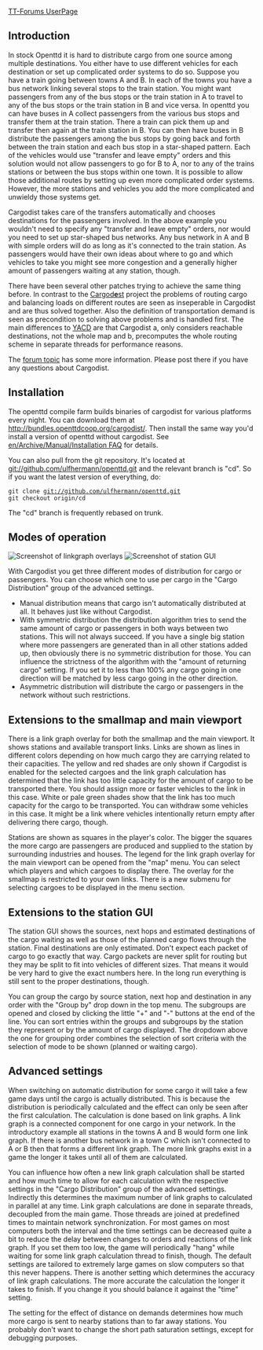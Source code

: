 [http://www.tt-forums.net/memberlist.php?mode=viewprofile&u=21666 TT-Forums UserPage]



{{en/Warning|Savegames which are created with this branch might no longer work in subsequent versions. They will for sure not work in trunk if Cargodist is merged.}}

==Introduction==

In stock Openttd it is hard to distribute cargo from one source among multiple destinations. You either have to use different vehicles for each destination or set up complicated order systems to do so. Suppose you have a train going between towns A and B. In each of the towns you have a bus network linking several stops to the train station. You might want passengers from any of the bus stops or the train station in A to travel to any of the bus stops or the train station in B and vice versa. In openttd you can have buses in A collect passengers from the various bus stops and transfer them at the train station. There a train can pick them up and transfer then again at the train station in B. You can then have buses in B distribute the passengers among the bus stops by going back and forth between the train station and each bus stop in a star-shaped pattern. Each of the vehicles would use "transfer and leave empty" orders and this solution would not allow passengers to go for B to A, nor to any of the trains stations or between the bus stops within one town. It is possible to allow those additional routes by setting up even more complicated order systems. However, the more stations and vehicles you add the more complicated and unwieldy those systems get.

Cargodist takes care of the transfers automatically and chooses destinations for the passengers involved. In the above example you wouldn't need to specify any "transfer and leave empty" orders, nor would you need to set up star-shaped bus networks. Any bus network in A and B with simple orders will do as long as it's connected to the train station. As passengers would have their own ideas about where to go and which vehicles to take you might see more congestion and a generally higher amount of passengers waiting at any station, though.

There have been several other patches trying to achieve the same thing before. In contrast to the [[en/Community/Patches/Passenger and cargo destinations|Cargod'''e'''st]] project the problems of routing cargo and balancing loads on different routes are seen as inseperable in Cargod'''i'''st and are thus solved together. Also the definition of transportation demand is seen as precondition to solving above problems and is handled first. The main differences to [http://www.tt-forums.net/viewtopic.php?f=33&t=54253 YACD] are that Cargodist a, only considers reachable destinations, not the whole map and b, precomputes the whole routing scheme in separate threads for performance reasons.

The [http://www.tt-forums.net/viewtopic.php?f=33&t=41992&start=0 forum topic] has some more information. Please post there if you have any questions about Cargodist.

==Installation==

The openttd compile farm builds binaries of cargodist for various platforms every night. You can download them at http://bundles.openttdcoop.org/cargodist/. Then install the same way you'd install a version of openttd without cargodist. See [[en/Archive/Manual/Installation FAQ]] for details.

You can also pull from the git repository. It's located at git://github.com/ulfhermann/openttd.git and the relevant branch is "cd". So if you want the latest version of everything, do:

 git clone git://github.com/ulfhermann/openttd.git
 git checkout origin/cd

The "cd" branch is frequently rebased on trunk.

==Modes of operation==
[[File:en/Manual/Cargodist-overlays.png|frame|Screenshot of linkgraph overlays]]
[[File:en/Manual/Cargodist-station.png|frame|Screenshot of station GUI]]

With Cargodist you get three different modes of distribution for cargo or passengers. You can choose which one to use per cargo in the "Cargo Distribution" group of the advanced settings.
* Manual distribution means that cargo isn't automatically distributed at all. It behaves just like without Cargodist.
* With symmetric distribution the distribution algorithm tries to send the same amount of cargo or passengers in both ways between two stations. This will not always succeed. If you have a single big station where more passengers are generated than in all other stations added up, then obviously there is no symmetric distribution for those. You can influence the strictness of the algorithm with the "amount of returning cargo" setting. If you set it to less than 100% any cargo going in one direction will be matched by less cargo going in the other direction.
* Asymmetric distribution will distribute the cargo or passengers in the network without such restrictions.

==Extensions to the smallmap and main viewport==

There is a link graph overlay for both the smallmap and the main viewport. It shows stations and available transport links. Links are shown as lines in different colors depending on how much cargo they are carrying related to their capacities. The yellow and red shades are only shown if Cargodist is enabled for the selected cargoes and the link graph calculation has determined that the link has too little capacity for the amount of cargo to be transported there. You should assign more or faster vehicles to the link in this case. White or pale green shades show that the link has too much capacity for the cargo to be transported. You can withdraw some vehicles in this case. It might be a link where vehicles intentionally return empty after delivering there cargo, though.

Stations are shown as squares in the player's color. The bigger the squares the more cargo are passengers are produced and supplied to the station by surrounding industries and houses. The legend for the link graph overlay for the main viewport can be opened from the "map" menu. You can select which players and which cargoes to display there. The overlay for the smallmap is restricted to your own links. There is a new submenu for selecting cargoes to be displayed in the menu section.


==Extensions to the station GUI==
The station GUI shows the sources, next hops and estimated destinations of the cargo waiting as well as those of the planned cargo flows through the station. Final destinations are only estimated. Don't expect each packet of cargo to go exactly that way. Cargo packets are never split for routing but they may be split to fit into vehicles of different sizes. That means it would be very hard to give the exact numbers here. In the long run everything is still sent to the proper destinations, though.

You can group the cargo by source station, next hop and destination in any order with the "Group by" drop down in the top menu. The subgroups are opened and closed by clicking the little "+" and "-" buttons at the end of the line. You can sort entries within the groups and subgroups by the station they represent or by the amount of cargo displayed. The dropdown above the one for grouping order combines the selection of sort criteria with the selection of mode to be shown (planned or waiting cargo).

==Advanced settings==

When switching on automatic distribution for some cargo it will take a few game days until the cargo is actually distributed. This is because the distribution is periodically calculated and the effect can only be seen after the first calculation. The calculation is done based on link graphs. A link graph is a connected component for one cargo in your network. In the introductory example all stations in the towns A and B would form one link graph. If there is another bus network in a town C which isn't connected to A or B then that forms a different link graph. The more link graphs exist in a game the longer it takes until all of them are calculated.

You can influence how often a new link graph calculation shall be started and how much time to allow for each calculation with the respective settings in the "Cargo Distribution" group of the advanced settings. Indirectly this determines the maximum number of link graphs to calculated in parallel at any time. Link graph calculations are done in separate threads, decoupled from the main game. Those threads are joined at predefined times to maintain network synchronization. For most games on most computers both the interval and the time settings can be decreased quite a bit to reduce the delay between changes to orders and reactions of the link graph. If you set them too low, the game will periodically "hang" while waiting for some link graph calculation thread to finish, though. The default settings are tailored to extremely large games on slow computers so that this never happens. There is another setting which determines the accuracy of link graph calculations. The more accurate the calculation the longer it takes to finish. If you change it you should balance it against the "time" setting.

The setting for the effect of distance on demands determines how much more cargo is sent to nearby stations than to far away stations. You probably don't want to change the short path saturation settings, except for debugging purposes.